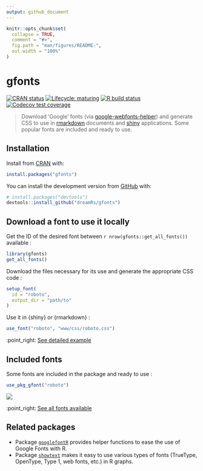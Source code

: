 ```yaml
---
output: github_document
---
```


<!-- README.md is generated from README.Rmd. Please edit that file -->

```r
knitr::opts_chunk$set(
  collapse = TRUE,
  comment = "#>",
  fig.path = "man/figures/README-",
  out.width = "100%"
)
```

# gfonts

<!-- badges: start -->
[![CRAN status](https://www.r-pkg.org/badges/version/gfonts)](https://CRAN.R-project.org/package=gfonts)
[![Lifecycle: maturing](https://img.shields.io/badge/lifecycle-maturing-blue.svg)](https://www.tidyverse.org/lifecycle/#maturing)
[![R build status](https://github.com/dreamRs/gfonts/workflows/R-CMD-check/badge.svg)](https://github.com/dreamRs/gfonts/actions)
[![Codecov test coverage](https://codecov.io/gh/dreamRs/gfonts/branch/master/graph/badge.svg)](https://codecov.io/gh/dreamRs/gfonts?branch=master)
<!-- badges: end -->

> Download 'Google' fonts (via [google-webfonts-helper](https://google-webfonts-helper.herokuapp.com/fonts)) and generate CSS to use in [rmarkdown](https://rmarkdown.rstudio.com/) documents and [shiny](https://shiny.rstudio.com/) applications. Some popular fonts are included and ready to use.


## Installation

Install from [CRAN](https://CRAN.R-project.org/package=gfonts) with:

```r
install.packages("gfonts")
```


You can install the development version from [GitHub](https://github.com/) with:

```r
# install.packages("devtools")
devtools::install_github("dreamRs/gfonts")
```


## Download a font to use it locally

Get the ID of the desired font between `r nrow(gfonts::get_all_fonts())` available : 

```r
library(gfonts)
get_all_fonts()
```

Download the files necessary for its use and generate the appropriate CSS code :

```r
setup_font(
  id = "roboto",
  output_dir = "path/to"
)
```


Use it in {shiny} or {rmarkdown} :

```r
use_font("roboto", "www/css/roboto.css")
```

:point_right: [See detailed example](https://dreamrs.github.io/gfonts/articles/gfonts.html)




## Included fonts

Some fonts are included in the package and ready to use :

```r
use_pkg_gfont("roboto")
```

![](man/figures/included-fonts.png)


:point_right: [See all fonts available](https://dreamrs.github.io/gfonts/articles/articles/included-fonts.html)




## Related packages

* Package [`googlefontR`](https://github.com/timelyportfolio/googlefontR) provides helper functions to ease the use of Google Fonts with R.
* Package [`showtext`](https://github.com/yixuan/showtext) makes it easy to use various types of fonts (TrueType, OpenType, Type 1, web fonts, etc.) in R graphs.



